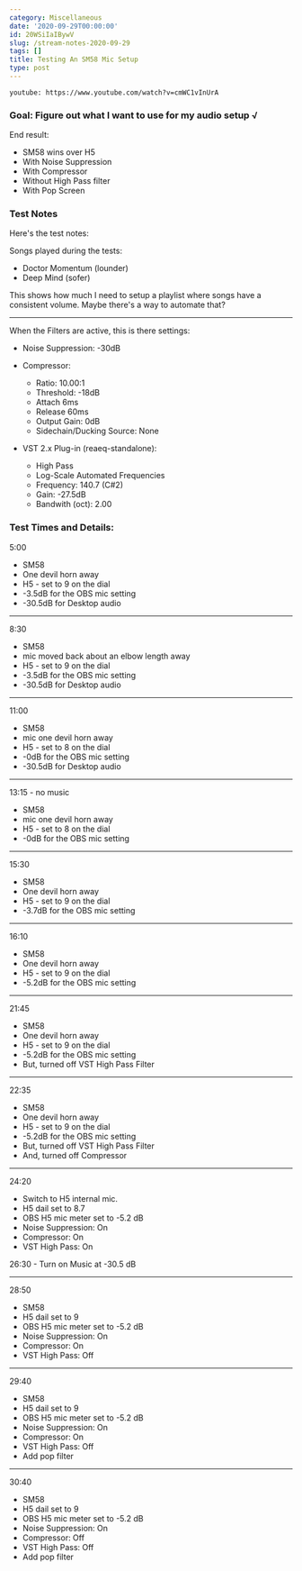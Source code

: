```yaml
---
category: Miscellaneous
date: '2020-09-29T00:00:00'
id: 20WSiIaIBywV
slug: /stream-notes-2020-09-29
tags: []
title: Testing An SM58 Mic Setup
type: post
---
```


`youtube: https://www.youtube.com/watch?v=cmWC1vInUrA`


### Goal: Figure out what I want to use for my audio setup √

End result:

- SM58 wins over H5
- With Noise Suppression
- With Compressor
- Without High Pass filter
- With Pop Screen


### Test Notes

Here's the test notes:

Songs played during the tests:

- Doctor Momentum (lounder)
- Deep Mind (sofer)

This shows how much I need to setup a playlist where songs have a consistent volume. Maybe there's a way to automate that?

---


When the Filters are active, this is there settings:

- Noise Suppression: -30dB

- Compressor:
  - Ratio: 10.00:1
  - Threshold: -18dB
  - Attach 6ms
  - Release 60ms
  - Output Gain: 0dB
  - Sidechain/Ducking Source: None 
  
- VST 2.x Plug-in (reaeq-standalone):
  - High Pass
  - Log-Scale Automated Frequencies
  - Frequency: 140.7 (C#2)
  - Gain: -27.5dB
  - Bandwith (oct): 2.00


### Test Times and Details:

5:00

- SM58
- One devil horn away
- H5 - set to 9 on the dial
- -3.5dB for the OBS mic setting
- -30.5dB for Desktop audio

---


8:30 

- SM58 
- mic moved back about an elbow length away
- H5 - set to 9 on the dial
- -3.5dB for the OBS mic setting
- -30.5dB for Desktop audio

---


11:00

- SM58 
- mic one devil horn away
- H5 - set to 8 on the dial
- -0dB for the OBS mic setting
- -30.5dB for Desktop audio


---


13:15 - no music 

- SM58 
- mic one devil horn away
- H5 - set to 8 on the dial
- -0dB for the OBS mic setting


---


15:30

- SM58
- One devil horn away
- H5 - set to 9 on the dial
- -3.7dB for the OBS mic setting


---


16:10

- SM58
- One devil horn away
- H5 - set to 9 on the dial
- -5.2dB for the OBS mic setting

---



21:45

- SM58
- One devil horn away
- H5 - set to 9 on the dial
- -5.2dB for the OBS mic setting
- But, turned off VST High Pass Filter


---


22:35

- SM58
- One devil horn away
- H5 - set to 9 on the dial
- -5.2dB for the OBS mic setting
- But, turned off VST High Pass Filter
- And, turned off Compressor

---


24:20

- Switch to H5 internal mic.
- H5 dail set to 8.7
- OBS H5 mic meter set to -5.2 dB
- Noise Suppression: On
- Compressor: On
- VST High Pass: On


26:30 - Turn on Music at -30.5 dB


---


28:50


- SM58
- H5 dail set to 9
- OBS H5 mic meter set to -5.2 dB
- Noise Suppression: On
- Compressor: On
- VST High Pass: Off

---


29:40

- SM58
- H5 dail set to 9
- OBS H5 mic meter set to -5.2 dB
- Noise Suppression: On
- Compressor: On
- VST High Pass: Off
- Add pop filter

---


30:40

- SM58
- H5 dail set to 9
- OBS H5 mic meter set to -5.2 dB
- Noise Suppression: On
- Compressor: Off
- VST High Pass: Off
- Add pop filter
